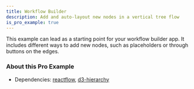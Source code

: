 ```yaml
---
title: Workflow Builder
description: Add and auto-layout new nodes in a vertical tree flow
is_pro_example: true
---
```



This example can lead as a starting point for your workflow builder app. It includes different ways to add new nodes, such as placeholders or through buttons on the edges.

<ProExampleViewer slug="workflow-builder" />

### About this Pro Example

- Dependencies: [reactflow](https://www.npmjs.com/package/reactflow), [d3-hierarchy](https://www.npmjs.com/package/d3-hierarchy)
